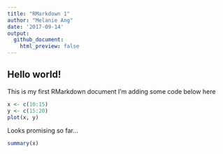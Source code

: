 ```yaml
---
title: "RMarkdown 1"
author: "Melanie Ang"
date: '2017-09-14'
output: 
  github_document: 
    html_preview: false
---
```


## Hello world!
This is my first RMarkdown document
I'm adding some code below here

```r
x <- c(10:15)
y <- c(15:20)
plot(x, y)
```

Looks promising so far...

```r
summary(x)
```

